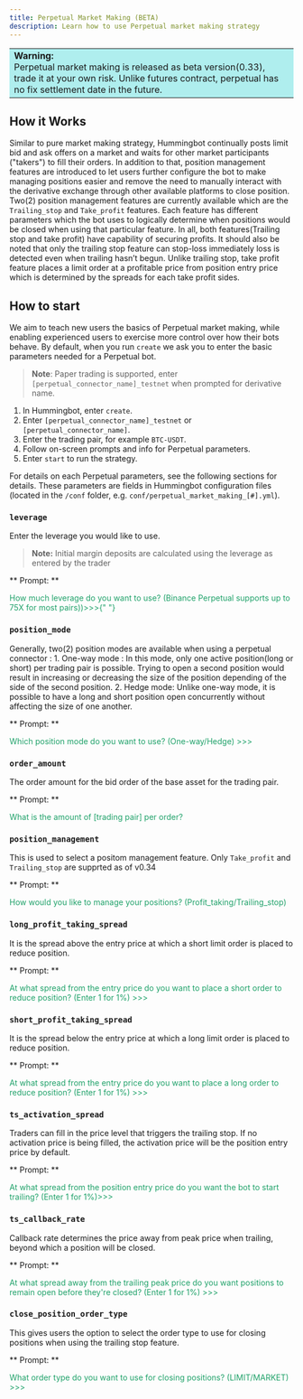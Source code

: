 ```yaml
---
title: Perpetual Market Making (BETA)
description: Learn how to use Perpetual market making strategy
---
```


<table>
  <tr>
    <td style="background-color: #AFEEEE">
      <b> Warning:</b> <br />
      Perpetual market making is released as beta version(0.33),
      trade it at your own risk. Unlike futures contract, perpetual has no fix settlement date in the future.
      </a>
    </td>
  </tr>
</table>

## How it Works

Similar to pure market making strategy, Hummingbot continually posts limit bid and ask offers on a market and waits for other market participants ("takers") to fill their orders.
In addition to that, position management features are introduced to let users further configure the bot to make managing positions easier and remove the need to manually interact with the derivative exchange through other available platforms to close position. Two(2) position management features are currently available which are the `Trailing_stop` and `Take_profit` features. Each feature has different parameters which the bot uses to logically determine when positions would be closed when using that particular feature. In all, both features(Trailing stop and take profit) have capability of securing profits. It should also be noted that only the trailing stop feature can stop-loss immediately loss is detected even when trailing hasn’t begun. Unlike trailing stop, take profit feature places a limit order at a profitable price from position entry price which is determined by the spreads for each take profit sides.

## How to start

We aim to teach new users the basics of Perpetual market making, while enabling experienced users to exercise more control over how their bots behave. By default, when you run `create` we ask you to enter the basic parameters needed for a Perpetual bot.

> **Note**: Paper trading is supported, enter `[perpetual_connector_name]_testnet` when prompted for derivative name.

1. In Hummingbot, enter `create`.
2. Enter `[perpetual_connector_name]_testnet` or `[perpetual_connector_name]`.
3. Enter the trading pair, for example `BTC-USDT`.
4. Follow on-screen prompts and info for Perpetual parameters.
5. Enter `start` to run the strategy.

For details on each Perpetual parameters, see the following sections for details. These parameters are fields in Hummingbot configuration files (located in the `/conf` folder, e.g. `conf/perpetual_market_making_[#].yml`).

### `leverage`

Enter the leverage you would like to use.

> **Note:** Initial margin deposits are calculated using the leverage as entered by the trader

** Prompt: **

<div style={{ padding: "10px 20px", backgroundColor: "#1c1c1c" }}>
  <font color="#20a26a">
    How much leverage do you want to use? (Binance Perpetual supports up to 75X
    for most pairs))>>>{" "}
  </font>
</div>

### `position_mode`

Generally, two(2) position modes are available when using a perpetual connector : 1. One-way mode : In this mode, only one active position(long or short) per trading pair is possible. Trying to open a second position would result in increasing or decreasing the size of the position depending of the side of the second position.
2. Hedge mode: Unlike one-way mode, it is possible to have a long and short position open concurrently without affecting the size of one another.

** Prompt: **

<div style={{ padding: "10px 20px", backgroundColor: "#1c1c1c" }}>
  <font color="#20a26a">
    Which position mode do you want to use? (One-way/Hedge) >>>
  </font>
</div>

### `order_amount`

The order amount for the bid order of the base asset for the trading pair.

** Prompt: **

<div style={{ padding: "10px 20px", backgroundColor: "#1c1c1c" }}>
  <font color="#20a26a">What is the amount of [trading pair] per order?</font>
</div>

### `position_management`
This is used to select a positom management feature. Only `Take_profit` and `Trailing_stop` are supprted as of v0.34

** Prompt: **

<div style={{ padding: "10px 20px", backgroundColor: "#1c1c1c" }}>
  <font color="#20a26a">How would you like to manage your positions? (Profit_taking/Trailing_stop)</font>
</div>

### `long_profit_taking_spread`
It is the spread above the entry price at which a short limit order is placed to reduce position.

** Prompt: **

<div style={{ padding: "10px 20px", backgroundColor: "#1c1c1c" }}>
  <font color="#20a26a">At what spread from the entry price do you want to place a short order to reduce position? (Enter 1 for 1%) >>> </font>
</div>

### `short_profit_taking_spread`
It is the spread below the entry price at which a long limit order is placed to reduce position.

** Prompt: **

<div style={{ padding: "10px 20px", backgroundColor: "#1c1c1c" }}>
  <font color="#20a26a">At what spread from the entry price do you want to place a long order to reduce position? (Enter 1 for 1%) >>> </font>
</div>

### `ts_activation_spread`

Traders can fill in the price level that triggers the trailing stop. If no activation price is being filled, the activation price will be the position entry price by default.

** Prompt: **

<div style={{ padding: "10px 20px", backgroundColor: "#1c1c1c" }}>
  <font color="#20a26a">
    At what spread from the position entry price do you want the bot to start trailing? (Enter 1 for 1%)>>>
  </font>
</div>

### `ts_callback_rate`

Callback rate determines the price away from peak price when trailing, beyond which a position will be closed.

** Prompt: **

<div style={{ padding: "10px 20px", backgroundColor: "#1c1c1c" }}>
  <font color="#20a26a">
    At what spread away from the trailing peak price do you want positions to remain open before they're closed? (Enter 1 for 1%) >>>
  </font>
</div>

### `close_position_order_type`
This gives users the option to select the order type to use for closing positions when using the trailing stop feature.

** Prompt: **

<div style={{ padding: "10px 20px", backgroundColor: "#1c1c1c" }}>
  <font color="#20a26a">
    What order type do you want to use for closing positions? (LIMIT/MARKET) >>>
  </font>
</div>
